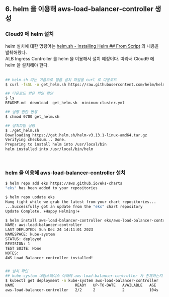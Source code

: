 ## 6. helm 을 이용해 aws-load-balancer-controller 생성

### Cloud9 에 helm 설치
helm 설치에 대한 명령어는 [helm.sh - Installing Helm ## From Script](https://helm.sh/docs/intro/install/#from-script) 의 내용을 발췌해왔다.<br/> 
ALB Ingress Controller 를 helm 을 이용해서 설치 예정이다. 따라서 Cloud9 에 helm 을 설치해야 한다.<br/>
<br/>

```bash filename="terminal" {3} copy
## helm.sh 라는 이름으로 헬름 설치 파일을 curl 로 다운로드
$ curl -fsSL -o get_helm.sh https://raw.githubusercontent.com/helm/helm/main/scripts/get-helm-3

## 다운로드 받은 파일 확안
$ ls
README.md  download  get_helm.sh  minimum-cluster.yml

## 실행 권한 변경
$ chmod 0700 get_helm.sh

## 설치파일 실행
$ ./get_helm.sh 
Downloading https://get.helm.sh/helm-v3.13.1-linux-amd64.tar.gz
Verifying checksum... Done.
Preparing to install helm into /usr/local/bin
helm installed into /usr/local/bin/helm
```
<br/>

### helm 을 이용해 aws-load-balancer-controller 설치
```bash filename="terminal" {3} copy
$ helm repo add eks https://aws.github.io/eks-charts
"eks" has been added to your repositories

$ helm repo update eks
Hang tight while we grab the latest from your chart repositories...
...Successfully got an update from the "eks" chart repository
Update Complete. ⎈Happy Helming!⎈

$ helm install aws-load-balancer-controller eks/aws-load-balancer-controller -n kube-system --set clusterName=gitops-study-k8scluster --set serviceAccount.create=false --set serviceAccount.name=aws-load-balancer-controller
NAME: aws-load-balancer-controller
LAST DEPLOYED: Sun Dec 24 14:11:01 2023
NAMESPACE: kube-system
STATUS: deployed
REVISION: 1
TEST SUITE: None
NOTES:
AWS Load Balancer controller installed!


## 설치 확인
## kube-system 네임스페이스 아래에 aws-load-balancer-controller 가 존재하는지 찾아본다.
$ kubectl get deployment -n kube-system aws-load-balancer-controller
NAME                           READY   UP-TO-DATE   AVAILABLE   AGE
aws-load-balancer-controller   2/2     2            2           104s
```